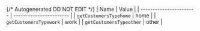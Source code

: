 {/* Autogenerated DO NOT EDIT  */}
| Name                    | Value                   |
| ----------------------- | ----------------------- |
| `getCustomersTypehome`  | home                    |
| `getCustomersTypework`  | work                    |
| `getCustomersTypeother` | other                   |
